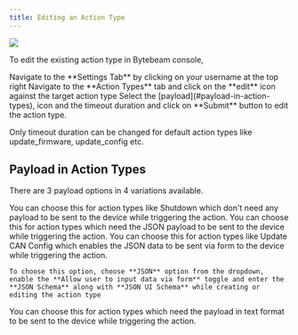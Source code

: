 ```yaml
---
title: Editing an Action Type
---
```


![](https://usercontent.clueso.io/1f4455e0-789e-4beb-8cd9-4dac96bc47e4/95fc0fba-36b6-472a-857a-1b5a582c85b1/f163bc46-1a2e-43e3-9b51-dd57aa3fdd89/images/b0e806af-9cf7-4c56-8fb5-92e7a7ef7f7e.gif)

To edit the existing action type in Bytebeam console,

<Steps>
  <Step title="Access Settings Tab">
    Navigate to the **Settings Tab** by clicking on your username at the top right
  </Step>
  <Step title="Go to Action Types Tab and Initiate Action Type Edit">
    Navigate to the **Action Types** tab and click on the **edit** icon against the target action type
  </Step>
  <Step title="Fill Details">
    Select the [payload](#payload-in-action-types), icon and the timeout duration and click on **Submit** button to edit the action type.
</Step>
</Steps>

<Warning>Only timeout duration can be changed for default action types like update_firmware, update_config etc.</Warning>

## <a id="payload-in-action-types"></a>Payload in Action Types
There are 3 payload options in 4 variations available.

<AccordionGroup>
  <Accordion title="None" icon="circle">
    You can choose this for action types like Shutdown which don't need any payload to be sent to the device while triggering the action.
  </Accordion>

  <Accordion title="JSON" icon="file-code">
    You can choose this for action types which need the JSON payload to be sent to the device while triggering the action.

  </Accordion>

  <Accordion title="JSON Data via form" icon="file-signature">
    You can choose this for action types like Update CAN Config which enables the JSON data to be sent via form to the device while triggering the action.
    
    To choose this option, choose **JSON** option from the dropdown, enable the **Allow user to input data via form** toggle and enter the **JSON Schema** along with **JSON UI Schema** while creating or editing the action type
  </Accordion>

  <Accordion title="Text" icon="pencil">
    You can choose this for action types which need the payload in text format to be sent to the device while triggering the action.
  </Accordion>
</AccordionGroup>